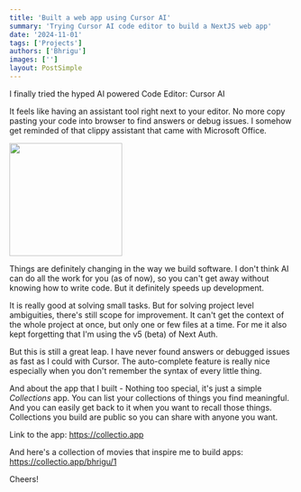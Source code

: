 ```yaml
---
title: 'Built a web app using Cursor AI'
summary: 'Trying Cursor AI code editor to build a NextJS web app'
date: '2024-11-01'
tags: ['Projects']
authors: ['Bhrigu']
images: ['']
layout: PostSimple
---
```


I finally tried the hyped AI powered Code Editor: Cursor AI

It feels like having an assistant tool right next to your editor. No more copy pasting your code into browser to find answers or debug issues. I somehow get reminded of that clippy assistant that came with Microsoft Office.

<img src='/static/images/clippy.jpg' width='200px' />

Things are definitely changing in the way we build software. I don't think AI can do all the work for you (as of now), so you can't get away without knowing how to write code. But it definitely speeds up development.

It is really good at solving small tasks. But for solving project level ambiguities, there's still scope for improvement. It can't get the context of the whole project at once, but only one or few files at a time. For me it also kept forgetting that I'm using the v5 (beta) of Next Auth.

But this is still a great leap. I have never found answers or debugged issues as fast as I could with Cursor. The auto-complete feature is really nice especially when you don't remember the syntax of every little thing.

And about the app that I built - Nothing too special, it's just a simple *Collections* app. You can list your collections of things you find meaningful. And you can easily get back to it when you want to recall those things. Collections you build are public so you can share with anyone you want.

Link to the app: https://collectio.app

And here's a collection of movies that inspire me to build apps: https://collectio.app/bhrigu/1

Cheers!